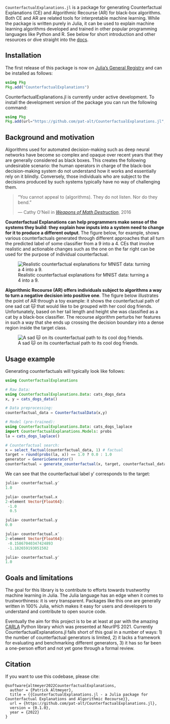 `CounterfactualExplanations.jl` is a package for generating Counterfactual Explanations (CE) and Algorithmic Recourse (AR) for black-box algorithms. Both CE and AR are related tools for interpretable machine learning. While the package is written purely in Julia, it can be used to explain machine learning algorithms developed and trained in other popular programming languages like Python and R. See below for short introduction and other resources or dive straight into the [docs](https://pat-alt.github.io/CounterfactualExplanations.jl/dev).

## Installation

The first release of this package is now on [Julia's General Registry](https://github.com/JuliaRegistries/General) and can be installed as follows:

```julia
using Pkg
Pkg.add("CounterfactualExplanations")
```

CounterfactualExplanations.jl is currently under active development. To install the development version of the package you can run the following command:

```julia
using Pkg
Pkg.add(url="https://github.com/pat-alt/CounterfactualExplanations.jl", rev="dev")
```

## Background and motivation

Algorithms used for automated decision-making such as deep neural networks have become so complex and opaque over recent years that they are generally considered as black boxes. This creates the following undesirable scenario: the human operators in charge of the black-box decision-making system do not understand how it works and essentially rely on it blindly. Conversely, those individuals who are subject to the decisions produced by such systems typically have no way of challenging them.  

> “You cannot appeal to (algorithms). They do not listen. Nor do they bend.”
>
> — Cathy O'Neil in [*Weapons of Math Destruction*](https://en.wikipedia.org/wiki/Weapons_of_Math_Destruction), 2016

**Counterfactual Explanations can help programmers make sense of the systems they build: they explain how inputs into a system need to change for it to produce a different output**. The figure below, for example, shows various counterfactuals generated through different approaches that all turn the predicted label of some classifier from a 9 into a 4. CEs that involve realistic and actionable changes such as the one on the far right can be used for the purpose of individual counterfactual.

![Realistic counterfactual explanations for MNIST data: turning a 4 into a 9.](https://raw.githubusercontent.com/pat-alt/CounterfactualExplanations.jl/main/docs/src/examples/image/www/MNIST_9to4.png)

**Algorithmic Recourse (AR) offers individuals subject to algorithms a way to turn a negative decision into positive one**. The figure below illustrates the point of AR through a toy example: it shows the counterfactual path of one sad cat 🐱 that would like to be grouped with her cool dog friends. Unfortunately, based on her tail length and height she was classified as a cat by a black-box classifier. The recourse algorithm perturbs her features in such a way that she ends up crossing the decision boundary into a dense region inside the target class.

![A sad 🐱 on its counterfactual path to its cool dog friends.](https://raw.githubusercontent.com/pat-alt/CounterfactualExplanations.jl/main/docs/src/www/recourse_laplace.gif)

## Usage example

Generating counterfactuals will typically look like follows:

```julia
using CounterfactualExplanations

# Raw Data:
using CounterfactualExplanations.Data: cats_dogs_data
x, y = cats_dogs_data()

# Data preprocessing:
counterfactual_data = CounterfactualData(x,y)

# Model (pre-trained):
using CounterfactualExplanations.Data: cats_dogs_laplace
import CounterfactualExplanations.Models: probs
la = cats_dogs_laplace()

# Counterfactual search:
x = select_factual(counterfactual_data, 1) # factual
target = round(probs(la, x)) == 1.0 ? 0.0 : 1.0
generator = GenericGenerator()
counterfactual = generate_counterfactual(x, target, counterfactual_data, la, generator)
```

We can see that the counterfactual label y′ corresponds to the target:

```julia
julia> counterfactual.y′
1.0

julia> counterfactual.x
2-element Vector{Float64}:
 -1.0
  0.5

julia> counterfactual.y
0.0

julia> counterfactual.x′
2-element Vector{Float64}:
 -0.15867040347424893
 -1.182659193051502

julia> counterfactual.y′
1.0
```

## Goals and limitations

The goal for this library is to contribute to efforts towards trustworthy machine learning in Julia. The Julia language has an edge when it comes to trustworthiness: it is very transparent. Packages like this one are generally written in 100% Julia, which makes it easy for users and developers to understand and contribute to open source code. 

Eventually the aim for this project is to be at least at par with the amazing [CARLA](https://github.com/carla-recourse/CARLA) Python library which was presented at NeurIPS 2021. Currently CounterfactualExplanations.jl falls short of this goal in a number of ways: 1) the number of counterfactual generators is limited, 2) it lacks a framework for evaluating and benchmarking different generators, 3) it has so far been a one-person effort and not yet gone through a formal review.

## Citation

If you want to use this codebase, please cite:

```
@software{altmeyer2022CounterfactualExplanations,
  author = {Patrick Altmeyer},
  title = {{CounterfactualExplanations.jl - a Julia package for Counterfactual Explanations and Algorithmic Recourse}},
  url = {https://github.com/pat-alt/CounterfactualExplanations.jl},
  version = {0.1.0},
  year = {2022}
}
```

